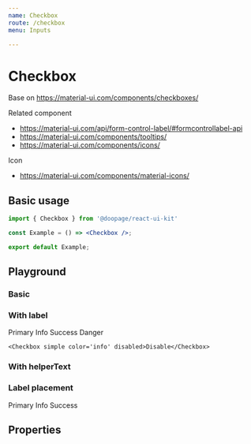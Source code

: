 ```yaml
---
name: Checkbox
route: /checkbox
menu: Inputs

---
```







# Checkbox
Base on https://material-ui.com/components/checkboxes/

Related component
- https://material-ui.com/api/form-control-label/#formcontrollabel-api
- https://material-ui.com/components/tooltips/
- https://material-ui.com/components/icons/

Icon
- https://material-ui.com/components/material-icons/

## Basic usage

```jsx
import { Checkbox } from '@doopage/react-ui-kit'

const Example = () => <Checkbox />;

export default Example;
```

## Playground

### Basic
<Playground>
    <Checkbox color='primary'/>
    <Checkbox color='primary' disabled checked/>
    <Checkbox color='primary' disabled/>
</Playground>

### With label
<Playground>
    <Checkbox color='primary' checked>Primary</Checkbox>
    <Checkbox color='info' checked>Info</Checkbox>
    <Checkbox color='warning' label='Warning' checked/>
    <Checkbox color='success' checked>Success</Checkbox>
    <Checkbox color='danger' checked>Danger</Checkbox>

    <Checkbox simple color='info' disabled>Disable</Checkbox>
</Playground>

### With helperText
<Playground>
    <Checkbox helperText='this is heplerText'/>
</Playground>

### Label placement
<Playground>
    <Space spaceWidth={15}>
        <Checkbox color='primary' checked labelPlacement='start'>Primary</Checkbox>
        <Checkbox color='info' checked labelPlacement='end'>Info</Checkbox>
        <Checkbox color='warning' label='Warning' checked labelPlacement='bottom'/>
        <Checkbox color='success' checked labelPlacement='top'>Success</Checkbox>
    </Space>
</Playground>

## Properties

<Props of={Checkbox} table/>
